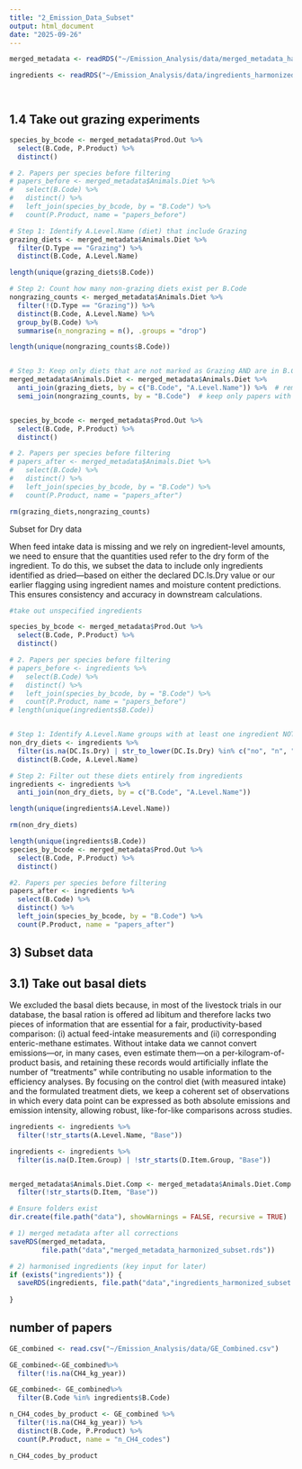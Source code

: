 ```yaml
---
title: "2_Emission_Data_Subset"
output: html_document
date: "2025-09-26"
---
```


```r

merged_metadata <- readRDS("~/Emission_Analysis/data/merged_metadata_harmonized.rds")

ingredients <- readRDS("~/Emission_Analysis/data/ingredients_harmonized.rds")




```

## 1.4 Take out grazing experiments 

```r

species_by_bcode <- merged_metadata$Prod.Out %>%
  select(B.Code, P.Product) %>%
  distinct()

# 2. Papers per species before filtering
# papers_before <- merged_metadata$Animals.Diet %>%
#   select(B.Code) %>%
#   distinct() %>%
#   left_join(species_by_bcode, by = "B.Code") %>%
#   count(P.Product, name = "papers_before")

# Step 1: Identify A.Level.Name (diet) that include Grazing
grazing_diets <- merged_metadata$Animals.Diet %>%
  filter(D.Type == "Grazing") %>%
  distinct(B.Code, A.Level.Name)

length(unique(grazing_diets$B.Code))

# Step 2: Count how many non-grazing diets exist per B.Code
nongrazing_counts <- merged_metadata$Animals.Diet %>%
  filter(!(D.Type == "Grazing")) %>%
  distinct(B.Code, A.Level.Name) %>%
  group_by(B.Code) %>%
  summarise(n_nongrazing = n(), .groups = "drop")

length(unique(nongrazing_counts$B.Code))


# Step 3: Keep only diets that are not marked as Grazing AND are in B.Codes with at least one non-grazing diet
merged_metadata$Animals.Diet <- merged_metadata$Animals.Diet %>%
  anti_join(grazing_diets, by = c("B.Code", "A.Level.Name")) %>%  # remove all diets that were grazing
  semi_join(nongrazing_counts, by = "B.Code")  # keep only papers with at least one non-grazing diet


species_by_bcode <- merged_metadata$Prod.Out %>%
  select(B.Code, P.Product) %>%
  distinct()

# 2. Papers per species before filtering
# papers_after <- merged_metadata$Animals.Diet %>%
#   select(B.Code) %>%
#   distinct() %>%
#   left_join(species_by_bcode, by = "B.Code") %>%
#   count(P.Product, name = "papers_after")

rm(grazing_diets,nongrazing_counts)
```

Subset for Dry data 

When feed intake data is missing and we rely on ingredient-level amounts, we need to ensure that the quantities used refer to the dry form of the ingredient. To do this, we subset the data to include only ingredients identified as dried—based on either the declared DC.Is.Dry value or our earlier flagging using ingredient names and moisture content predictions. This ensures consistency and accuracy in downstream calculations. 
```r
#take out unspecified ingredients

species_by_bcode <- merged_metadata$Prod.Out %>%
  select(B.Code, P.Product) %>%
  distinct()

# 2. Papers per species before filtering
# papers_before <- ingredients %>%
#   select(B.Code) %>%
#   distinct() %>%
#   left_join(species_by_bcode, by = "B.Code") %>%
#   count(P.Product, name = "papers_before")
# length(unique(ingredients$B.Code))


# Step 1: Identify A.Level.Name groups with at least one ingredient NOT dry
non_dry_diets <- ingredients %>%
  filter(is.na(DC.Is.Dry) | str_to_lower(DC.Is.Dry) %in% c("no", "n", "unspecified")) %>%
  distinct(B.Code, A.Level.Name)

# Step 2: Filter out these diets entirely from ingredients
ingredients <- ingredients %>%
  anti_join(non_dry_diets, by = c("B.Code", "A.Level.Name"))

length(unique(ingredients$A.Level.Name))

rm(non_dry_diets)

length(unique(ingredients$B.Code))
species_by_bcode <- merged_metadata$Prod.Out %>%
  select(B.Code, P.Product) %>%
  distinct()

#2. Papers per species before filtering
papers_after <- ingredients %>%
  select(B.Code) %>%
  distinct() %>%
  left_join(species_by_bcode, by = "B.Code") %>%
  count(P.Product, name = "papers_after")

```

## 3) Subset data

## 3.1) Take out basal diets 

We excluded the basal diets because, in most of the livestock trials in our database, the basal ration is offered ad libitum and therefore lacks two pieces of information that are essential for a fair, productivity-based comparison: (i) actual feed-intake measurements and (ii) corresponding enteric-methane estimates. Without intake data we cannot convert emissions—or, in many cases, even estimate them—on a per-kilogram-of-product basis, and retaining these records would artificially inflate the number of “treatments” while contributing no usable information to the efficiency analyses. By focusing on the control diet (with measured intake) and the formulated treatment diets, we keep a coherent set of observations in which every data point can be expressed as both absolute emissions and emission intensity, allowing robust, like-for-like comparisons across studies.

```r


ingredients <- ingredients %>%
  filter(!str_starts(A.Level.Name, "Base"))

ingredients <- ingredients %>%
  filter(is.na(D.Item.Group) | !str_starts(D.Item.Group, "Base"))


merged_metadata$Animals.Diet.Comp <- merged_metadata$Animals.Diet.Comp %>%
  filter(!str_starts(D.Item, "Base"))


```


```r

# Ensure folders exist
dir.create(file.path("data"), showWarnings = FALSE, recursive = TRUE)

# 1) merged metadata after all corrections
saveRDS(merged_metadata,
        file.path("data","merged_metadata_harmonized_subset.rds"))

# 2) harmonised ingredients (key input for later)
if (exists("ingredients")) {
  saveRDS(ingredients, file.path("data","ingredients_harmonized_subset.rds"))
  
}
```

## number of papers 
```r

GE_combined <- read.csv("~/Emission_Analysis/data/GE_Combined.csv")

GE_combined<-GE_combined%>%
  filter(!is.na(CH4_kg_year))

GE_combined<- GE_combined%>%
  filter(B.Code %in% ingredients$B.Code)

n_CH4_codes_by_product <- GE_combined %>%
  filter(!is.na(CH4_kg_year)) %>%
  distinct(B.Code, P.Product) %>%
  count(P.Product, name = "n_CH4_codes")

n_CH4_codes_by_product

```

